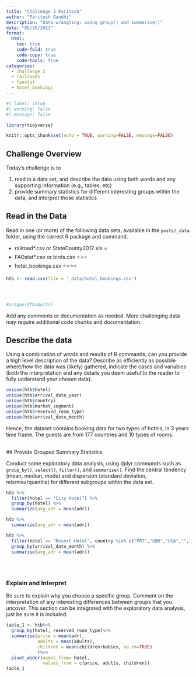 ```yaml
---
title: "Challenge 2 Paritosh"
author: "Paritosh Gandhi"
description: "Data wrangling: using group() and summarise()"
date: "05/26/2023"
format:
  html:
    toc: true
    code-fold: true
    code-copy: true
    code-tools: true
categories:
  - challenge_2
  - railroads
  - faostat
  - hotel_bookings
---
```


```r
#| label: setup
#| warning: false
#| message: false

library(tidyverse)

knitr::opts_chunk$set(echo = TRUE, warning=FALSE, message=FALSE)
```

## Challenge Overview

Today's challenge is to

1)  read in a data set, and describe the data using both words and any supporting information (e.g., tables, etc)
2)  provide summary statistics for different interesting groups within the data, and interpret those statistics

## Read in the Data

Read in one (or more) of the following data sets, available in the `posts/_data` folder, using the correct R package and command.

-   railroad\*.csv or StateCounty2012.xls ⭐
-   FAOstat\*.csv or birds.csv ⭐⭐⭐
-   hotel_bookings.csv ⭐⭐⭐⭐

```r
htb <- read.csv(file = '_data/hotel_bookings.csv')




#unique(df$adults)
```

Add any comments or documentation as needed. More challenging data may require additional code chunks and documentation.

## Describe the data

Using a combination of words and results of R commands, can you provide a high level description of the data? Describe as efficiently as possible where/how the data was (likely) gathered, indicate the cases and variables (both the interpretation and any details you deem useful to the reader to fully understand your chosen data).

```r
unique(htb$hotel)
unique(htb$arrival_date_year)
unique(htb$country)
unique(htb$market_segment)
unique(htb$reserved_room_type)
unique(htb$arrival_date_month)


```

Hence, the dataset contains booking data for two types of hotels, in 3 years time frame. The guests are from 177 countries and 10 types of rooms.

\
\## Provide Grouped Summary Statistics

Conduct some exploratory data analysis, using dplyr commands such as `group_by()`, `select()`, `filter()`, and `summarise()`. Find the central tendency (mean, median, mode) and dispersion (standard deviation, mix/max/quantile) for different subgroups within the data set.

```r
htb %>% 
  filter(hotel == "City Hotel") %>% 
  group_by(hotel) %>% 
  summarize(avg_adr = mean(adr))
```

```r
htb %>% 
  summarize(avg_adr = mean(adr))
```

```r
htb %>% 
  filter(hotel == "Resort Hotel", country %in% c("PRT","GBR","USA","","FRA","POL")) %>% 
  group_by(arrival_date_month) %>% 
  summarise(avg_adr = mean(adr))
  
  
              


```

### Explain and Interpret

Be sure to explain why you choose a specific group. Comment on the interpretation of any interesting differences between groups that you uncover. This section can be integrated with the exploratory data analysis, just be sure it is included.

```r
table_1 <- htb%>%
  group_by(hotel, reserved_room_type)%>%
  summarise(price = mean(adr),
            adults = mean(adults),
            children = mean(children+babies, na.rm=TRUE)
            )%>%
  pivot_wider(names_from= hotel, 
              values_from = c(price, adults, children))
table_1

```
